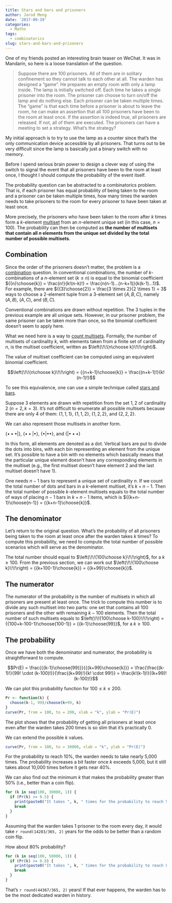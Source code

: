 ```yaml
---
title: Stars and bars and prisoners
author: Jarod Meng
date: '2017-09-19'
categories:
  - Maths
tags:
  - combinatorics
slug: stars-and-bars-and-prisoners
---
```


One of my friends posted an interesting brain teaser on WeChat. It was in Mandarin, so here is a loose translation of the question.

> Suppose there are 100 prisoners. All of them are in solitary confinement so they cannot talk to each other at all. The warden has designed a "game". He prepares an empty room with only a lamp inside. The lamp is initially switched off. Each time he takes a single prisoner into the room. The prisoner can choose to turn on/off the lamp and do nothing else. Each prisoner can be taken multiple times. The "game" is that each time before a prisoner is about to leave the room, he can make an assertion that all 100 prisoners have been to the room at least once. If the assertion is indeed true, all prisoners are released. If not, all of them are executed. The prisoners can have a meeting to set a strategy. What's the strategy?

My initial approach is to try to use the lamp as a counter since that's the only communication device accessible by all prisoners. That turns out to be very difficult since the lamp is basically just a binary switch with no memory.

Before I spend serious brain power to design a clever way of using the switch to signal the event that all prisoners have been to the room at least once, I thought I should compute the probability of the event itself.

The probability question can be abstracted to a combinatorics problem. That is, if each prisoner has equal probability of being taken to the room and a prisoner can be taken multiple times, how many times the warden needs to take prisoners to the room for every prisoner to have been taken at least once.

More precisely, the prisoners who have been taken to the room after $k$ times form a $k$-element [multiset](https://en.wikipedia.org/wiki/Multiset) from an $n$-element unique set (in this case, $n=100$). The probability can then be computed as **the number of multisets that contain all $n$ elements from the unique set divided by the total number of possible multisets**.

## Combination

Since the order of the prisoners doesn't matter, the problem is a [combination](https://en.wikipedia.org/wiki/Combination) question. In conventional combinations, the number of $k$-combinations of a $n$-element set ($k \leq n$) is equal to the binomial coefficient
${{n}\choose{k}} = \frac{n!}{k!(n-k)!} = \frac{n(n-1)...(n-k+1)}{k(k-1)...1}$. For example, there are ${{3}\choose{2}} = \frac{3 \times 2}{2 \times 1} = 3$ ways to choose a 2-element tuple from a 3-element set $\{A, B, C\}$, namely $(A, B)$, $(A, C)$, and $(B, C)$.

Conventional combinations are drawn without repetition. The 3 tuples in the previous example are all unique sets. However, in our prisoner problem, the same prisoner can be taken more than once, so the binomial coefficient doesn't seem to apply here.

What we need here is a way to [count multisets](https://en.wikipedia.org/wiki/Multiset#Counting_multisets). Formally, the number of multisets of cardinality $k$, with elements taken from a finite set of cardinality $n$, is the multiset coefficient, written as $\left(\!\!{n\choose k}\!\!\right)$.

The value of multiset coefficient can be computed using an equivalent binomial coefficient.

$$\left(\!\!{n\choose k}\!\!\right) = {{n+k-1}\choose{k}} = \frac{(n+k-1)!}{k!(n-1)!}$$

To see this equivalence, one can use a simple technique called [stars and bars](https://en.wikipedia.org/wiki/Stars_and_bars_(combinatorics)).

Suppose 3 elements are drawn with repetition from the set ${1,2}$ of cardinality 2 ($n=2, k=3$). It's not difficult to enumerate all possible multisets because there are only 4 of them: $\{1,1,1\}$, $\{1,1,2\}$, $\{1,2,2\}$, and $\{2,2,2\}$.

We can also represent those multisets in another form.

$\{{\bullet}{\bullet}{\bullet}|\}$, $\{{\bullet}{\bullet}|{\bullet}\}$, $\{{\bullet}|{\bullet}{\bullet}\}$, and $\{|{\bullet}{\bullet}{\bullet}\}$

In this form, all elements are denoted as a dot. Vertical bars are put to divide the dots into bins, with each bin representing an element from the unique set. It's possible to have a bin with no elements which basically means that the particular unique element doesn't have any corresponding elements in the multiset (e.g., the first multiset doesn't have element $2$ and the last multiset doesn't have $1$).

One needs $n-1$ bars to represent a unique set of cardinality $n$. If we count the total number of dots and bars in a $k$-element multiset, it's $k+n-1$. Then the total number of possible $k$-element multisets equals to the total number of ways of placing $n-1$ bars in $k+n-1$ items, which is ${{k+n-1}\choose{n-1}} = {{k+n-1}\choose{k}}$.

## The denominator

Let's return to the original question. What's the probability of all prisoners being taken to the room at least once after the warden takes $k$ times? To compute this probability, we need to compute the total number of possible scenarios which will serve as the denominator.

The total number should equal to $\left(\!\!{100\choose k}\!\!\right)$, for a $k \geq 100$. From the previous section, we can work out $\left(\!\!{100\choose k}\!\!\right) = {{k+100-1}\choose{k}} = {{k+99}\choose{k}}$.

## The numerator

The numerator of the probability is the number of multisets in which all prisoners are present at least once. The trick to compute this number is to divide any such multiset into two parts: one set that contains all 100 prisoners and the other with remaining $k-100$ elements. Then the total number of such multisets equals to $\left(\!\!{100\choose k-100}\!\!\right) = {{100+k-100-1}\choose{100-1}} = {{k-1}\choose{99}}$, for a $k \geq 100$.

## The probability

Once we have both the denominator and numerator, the probability is straightforward to compute.

$$Pr(E) = \frac{{{k-1}\choose{99}}}{{{k+99}\choose{k}}} = \frac{\frac{(k-1)!}{99! \cdot (k-100)!}}{\frac{(k+99)!}{k! \cdot 99!}} = \frac{k!(k-1)!}{(k+99)!(k-100)!}$$

We can plot this probability function for $100 \leq k \leq 200$.

```r
Pr <- function(k) {
  choose(k-1, 99)/choose(k+99, k)
}
curve(Pr, from = 100, to = 200, xlab = "k", ylab = "Pr(E)")
```

The plot shows that the probability of getting all prisoners at least once even after the warden takes 200 times is so slim that it's practically 0.

We can extend the possible $k$ values.

```r
curve(Pr, from = 100, to = 30000, xlab = "k", ylab = "Pr(E)")
```

For the probability to reach 10%, the warden needs to take nearly 5,000 times. The probability increases a bit faster once $k$ exceeds 5,000, but it still takes about 10,000 times before it gets near 40%.

We can also find out the minimum $k$ that makes the probability greater than 50% (i.e., better than a coin flip).

```r
for (k in seq(100, 30000, 1)) {
  if (Pr(k) >= 0.5) {
    print(paste0("It takes ", k, " times for the probability to reach 50%."))
    break
  }
}
```

Assuming that the warden takes 1 prisoner to the room every day, it would take `r round(14283/365, 2)` years for the odds to be better than a random coin flip.

How about 80% probability?

```r
for (k in seq(100, 50000, 1)) {
  if (Pr(k) >= 0.8) {
    print(paste0("It takes ", k, " times for the probability to reach 80%."))
    break
  }
}
```

That's `r round(44367/365, 2)` years! If that ever happens, the warden has to be the most dedicated warden in history.